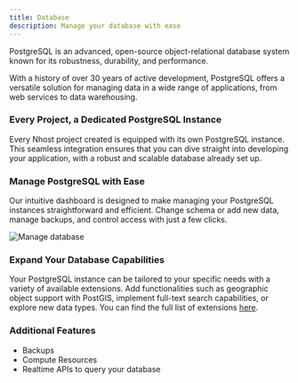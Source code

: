 ```yaml
---
title: Database
description: Manage your database with ease
---
```


PostgreSQL is an advanced, open-source object-relational database system known for its robustness, durability, and performance. 

With a history of over 30 years of active development, PostgreSQL offers a versatile solution for managing data in a wide range of applications, from web services to data warehousing.

### Every Project, a Dedicated PostgreSQL Instance

Every Nhost project created is equipped with its own PostgreSQL instance. This seamless integration ensures that you can dive straight into developing your application, with a robust and scalable database already set up. 

### Manage PostgreSQL with Ease

Our intuitive dashboard is designed to make managing your PostgreSQL instances straightforward and efficient. Change schema or add new data, manage backups, and control access with just a few clicks. 

![Manage database](/images/product/database/dashboard-database.png)

### Expand Your Database Capabilities

Your PostgreSQL instance can be tailored to your specific needs with a variety of available extensions. Add functionalities such as geographic object support with PostGIS, implement full-text search capabilities, or explore new data types. You can find the full list of extensions [here]().

### Additional Features

- Backups
- Compute Resources
- Realtime APIs to query your database




